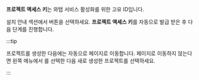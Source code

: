 **프로젝트 액세스 키**는 와탭 서비스 활성화를 위한 고유 ID입니다.

설치 안내 섹션에서 <Cmdname sid="issue_project_access_key" className="uitext" /> 버튼을 선택하세요. **프로젝트 액세스 키**를 자동으로 발급 받은 후 다음 단계를 진행합니다.

:::tip

프로젝트를 생성한 다음에는 자동으로 <Cmdname sid="agent_installation" className="uitext" /> 페이지로 이동합니다. <Cmdname sid="agent_installation" className="uitext" /> 페이지로 이동하지 않는다면 왼쪽 메뉴에서 <Cmdname sid="all_projects" className="uitext" />를 선택한 다음 새로 생성한 프로젝트를 선택하세요.

:::